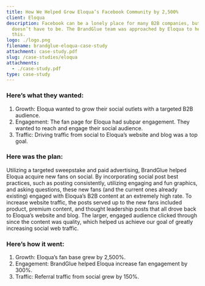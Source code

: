 ```yaml
---
title: How We Helped Grow Eloqua’s Facebook Community by 2,500%
client: Eloqua
description: Facebook can be a lonely place for many B2B companies, but it
  doesn’t have to be. The BrandGlue team was approached by Eloqua to help prove
  this.
logo: ./logo.png
filename: brandglue-eloqua-case-study
attachment: case-study.pdf
slug: /case-studies/eloqua
attachments:
  - ./case-study.pdf
type: case-study
---
```


### Here’s what they wanted:

1. Growth: Eloqua wanted to grow their social outlets with a targeted B2B audience.
2. Engagement: The fan page for Eloqua had subpar engagement. They wanted to reach and engage their social audience.
3. Traffic: Driving traffic from social to Eloqua’s website and blog was a top goal.

### Here was the plan:

Utilizing a targeted sweepstake and paid advertising, BrandGlue helped Eloqua acquire new fans on social. By incorporating social post best practices, such as posting consistently, utilizing engaging and fun graphics, and asking questions, these new fans (and the current ones already existing) engaged with Eloqua’s B2B content at an extremely high rate. To increase website traffic, the posts served up to the new fans included product, premium content, and thought leadership posts that all drove back to Eloqua’s website and blog. The larger, engaged audience clicked through since the content was quality, which helped us achieve our goal of greatly increasing social web traffic.

### Here’s how it went:

1. Growth: Eloqua’s fan base grew by 2,500%.
2. Engagement: BrandGlue helped Eloqua increase fan engagement by 300%.
3. Traffic: Referral traffic from social grew by 150%.
